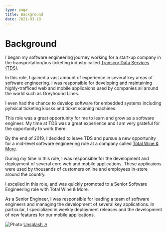 ```yaml
---
type: page
title: Background
date: 2021-03-18
---
```


# Background

I began my software engineering journey working for a start-up company in the transportation/bus ticketing industy called [Transcor Data Services (TDS)](https://tdstickets.com). 

In this role, I gained a vast amount of experience in several key areas of software engineering. I was responsible for developing and maintaining highly-trafficed web and mobile applicaions used by companies all around the world such as Greyhound Lines. 

I even had the chance to develop software for embedded systems including pyhsical ticketing kiosks and ticket scaning machines. 

This role was a great opportunity for me to learn and grow as a software engineer. My time at TDS was a great experience and I am very grateful for the opportunity to work there.


By the end of 2019, I decided to leave TDS and pursue a new opportunity for a mid-level software engineering role at a company called [Total Wine & More](https://www.totalwine.com).

During my time in this role, I was responsible for the development and deployment of several core web and mobile applications. These applicaions were used by thousands of customers online and employees in-store around the country.

I excelled in this role, and was quickly promoted to a Senior Software Engineering role with Total Wine & More. 

As a Senior Engineer, I was responsible for leading a team of software engineers and managing the development of several key applications. In particular, I specialized in weekly deployment releases and the development of new features for our mobile applications. 



<Image
  src="/images/photo2.jpg"
  alt="Photo"
  width={1125}
  height={750}
  priority
  className="next-image"
/>
[Unsplash ↗ ](https://unsplash.com/photos/WeYamle9fDM)
